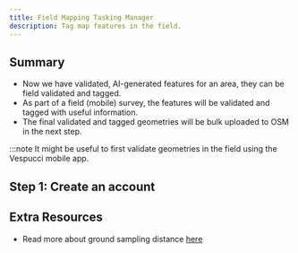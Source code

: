 ```yaml
---
title: Field Mapping Tasking Manager
description: Tag map features in the field.
---
```


## Summary

- Now we have validated, AI-generated features for an area, they can be field 
  validated and tagged.
- As part of a field (mobile) survey, the features will be validated and tagged
  with useful information.
- The final validated and tagged geometries will be bulk uploaded to OSM in the
  next step.

:::note
It might be useful to first validate geometries in the field using
the Vespucci mobile app.

## Step 1: Create an account

## Extra Resources

- Read more about ground sampling distance [here](https://test.org)
